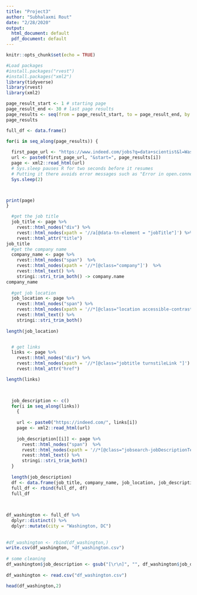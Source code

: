 ```yaml
---
title: "Project3"
author: "Subhalaxmi Rout"
date: "2/28/2020"
output:
  html_document: default
  pdf_document: default
---
```


```r
knitr::opts_chunk$set(echo = TRUE)
```

```r
#Load packages
#install.packages("rvest")
#install.packages("xml2")
library(tidyverse)
library(rvest)
library(xml2)
```


```r
page_result_start <- 1 # starting page 
page_result_end <- 30 # last page results
page_results <- seq(from = page_result_start, to = page_result_end, by = 1)
page_results
```
```r
full_df <- data.frame()

for(i in seq_along(page_results)) {
  
  first_page_url <- "https://www.indeed.com/jobs?q=data+scientist&l=Washington%2C+DC"
  url <- paste0(first_page_url, "&start=", page_results[i])
  page <- xml2::read_html(url)
  # Sys.sleep pauses R for two seconds before it resumes
  # Putting it there avoids error messages such as "Error in open.connection(con, "rb") : Timeout was reached"
  Sys.sleep(2)



print(page)
}
```

```r
  #get the job title
  job_title <- page %>% 
    rvest::html_nodes("div") %>%
    rvest::html_nodes(xpath = '//a[@data-tn-element = "jobTitle"]') %>%
    rvest::html_attr("title")
job_title 
  #get the company name
  company_name <- page %>% 
    rvest::html_nodes("span")  %>% 
    rvest::html_nodes(xpath = '//*[@class="company"]')  %>% 
    rvest::html_text() %>%
    stringi::stri_trim_both() -> company.name 
company_name  
  
  #get job location
  job_location <- page %>% 
    rvest::html_nodes("span") %>% 
    rvest::html_nodes(xpath = '//*[@class="location accessible-contrast-color-location"]')%>% 
    rvest::html_text() %>%
    stringi::stri_trim_both()
  
length(job_location)


  # get links
  links <- page %>% 
    rvest::html_nodes("div") %>%
    rvest::html_nodes(xpath = '//*[@class="jobtitle turnstileLink "]') %>%
    rvest::html_attr("href")

length(links) 

 

  job_description <- c()
  for(i in seq_along(links)) 
    {
    
    url <- paste0("https://indeed.com/", links[i])
    page <- xml2::read_html(url)
    
    job_description[[i]] <- page %>%
      rvest::html_nodes("span")  %>% 
      rvest::html_nodes(xpath = '//*[@class="jobsearch-jobDescriptionText"]') %>% 
      rvest::html_text() %>%
      stringi::stri_trim_both()
  }
  
  length(job_description)
  df <- data.frame(job_title, company_name, job_location, job_description)
  full_df <- rbind(full_df, df)
  full_df
  

 
df_washington <- full_df %>%
  dplyr::distinct() %>%
  dplyr::mutate(city = "Washington, DC")
 
 
#df_washington <- rbind(df_washington,)
write.csv(df_washington, "df_washington.csv")
 
# some cleaning
df_washington$job_description <- gsub("[\r\n]", "", df_washington$job_description)
 
df_washington <- read.csv("df_washington.csv")

head(df_washington,2)
```

